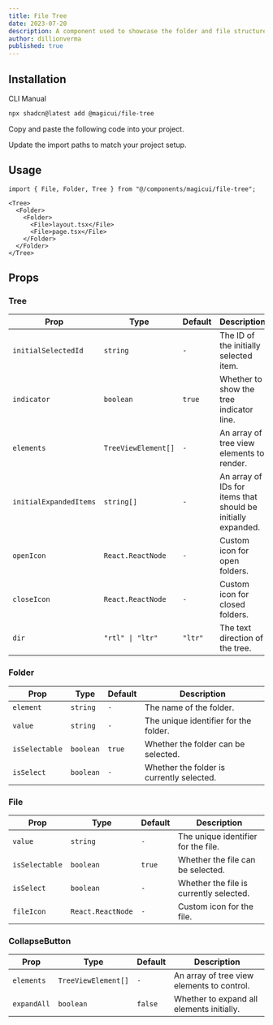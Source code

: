 ```yaml
---
title: File Tree
date: 2023-07-20
description: A component used to showcase the folder and file structure of a directory.
author: dillionverma
published: true
---
```


<ComponentPreview name="file-tree-demo" />

## Installation

<Tabs defaultValue="cli">

<TabsList>
  <TabsTrigger value="cli">CLI</TabsTrigger>
  <TabsTrigger value="manual">Manual</TabsTrigger>
</TabsList>
<TabsContent value="cli">

```bash
npx shadcn@latest add @magicui/file-tree
```

</TabsContent>

<TabsContent value="manual">

<Steps>

<Step>Copy and paste the following code into your project.</Step>

<ComponentSource name="file-tree" />

<Step>Update the import paths to match your project setup.</Step>

</Steps>

</TabsContent>

</Tabs>

## Usage

```tsx
import { File, Folder, Tree } from "@/components/magicui/file-tree";
```

```tsx
<Tree>
  <Folder>
    <Folder>
      <File>layout.tsx</File>
      <File>page.tsx</File>
    </Folder>
  </Folder>
</Tree>
```

## Props

### Tree

| Prop                   | Type                | Default | Description                                                  |
| ---------------------- | ------------------- | ------- | ------------------------------------------------------------ |
| `initialSelectedId`    | `string`            | `-`     | The ID of the initially selected item.                       |
| `indicator`            | `boolean`           | `true`  | Whether to show the tree indicator line.                     |
| `elements`             | `TreeViewElement[]` | `-`     | An array of tree view elements to render.                    |
| `initialExpandedItems` | `string[]`          | `-`     | An array of IDs for items that should be initially expanded. |
| `openIcon`             | `React.ReactNode`   | `-`     | Custom icon for open folders.                                |
| `closeIcon`            | `React.ReactNode`   | `-`     | Custom icon for closed folders.                              |
| `dir`                  | `"rtl" \| "ltr"`    | `"ltr"` | The text direction of the tree.                              |

### Folder

| Prop           | Type      | Default | Description                               |
| -------------- | --------- | ------- | ----------------------------------------- |
| `element`      | `string`  | `-`     | The name of the folder.                   |
| `value`        | `string`  | `-`     | The unique identifier for the folder.     |
| `isSelectable` | `boolean` | `true`  | Whether the folder can be selected.       |
| `isSelect`     | `boolean` | `-`     | Whether the folder is currently selected. |

### File

| Prop           | Type              | Default | Description                             |
| -------------- | ----------------- | ------- | --------------------------------------- |
| `value`        | `string`          | `-`     | The unique identifier for the file.     |
| `isSelectable` | `boolean`         | `true`  | Whether the file can be selected.       |
| `isSelect`     | `boolean`         | `-`     | Whether the file is currently selected. |
| `fileIcon`     | `React.ReactNode` | `-`     | Custom icon for the file.               |

### CollapseButton

| Prop        | Type                | Default | Description                                |
| ----------- | ------------------- | ------- | ------------------------------------------ |
| `elements`  | `TreeViewElement[]` | `-`     | An array of tree view elements to control. |
| `expandAll` | `boolean`           | `false` | Whether to expand all elements initially.  |
